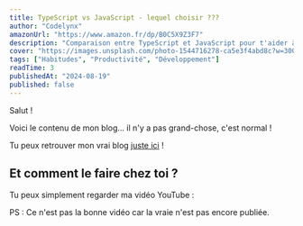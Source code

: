 ```yaml
---
title: TypeScript vs JavaScript - lequel choisir ???
author: "Codelynx"
amazonUrl: "https://www.amazon.fr/dp/B0C5X9Z3F7"
description: "Comparaison entre TypeScript et JavaScript pour t'aider à choisir le bon outil pour ton projet."
cover: "https://images.unsplash.com/photo-1544716278-ca5e3f4abd8c?w=300&h=400&fit=crop&crop=center"
tags: ["Habitudes", "Productivité", "Développement"]
readTime: 3
publishedAt: "2024-08-19"
published: false
---
```


Salut !

Voici le contenu de mon blog... il n'y a pas grand-chose, c'est normal !

Tu peux retrouver mon vrai blog [juste ici](https://codelynx.dev) !

## Et comment le faire chez toi ?

Tu peux simplement regarder ma vidéo YouTube :

<YouTube id="UONPCDkoM94" />

PS : Ce n'est pas la bonne vidéo car la vraie n'est pas encore publiée.
